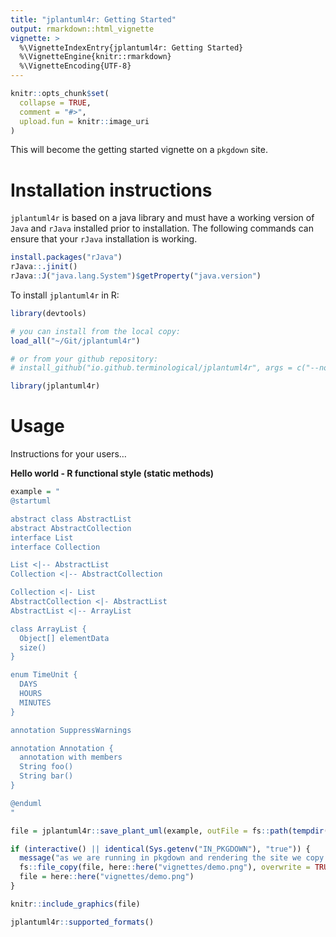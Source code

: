 ```yaml
---
title: "jplantuml4r: Getting Started"
output: rmarkdown::html_vignette
vignette: >
  %\VignetteIndexEntry{jplantuml4r: Getting Started}
  %\VignetteEngine{knitr::rmarkdown}
  %\VignetteEncoding{UTF-8}
---
```


```r
knitr::opts_chunk$set(
  collapse = TRUE,
  comment = "#>",
  upload.fun = knitr::image_uri
)
```

This will become the getting started vignette on a `pkgdown` site.

# Installation instructions

`jplantuml4r` is based on a java library and must have a working version of `Java` and `rJava` installed prior to installation. The following commands can ensure that your `rJava` installation is working.

```R
install.packages("rJava")
rJava::.jinit()
rJava::J("java.lang.System")$getProperty("java.version")
```
To install `jplantuml4r` in R:

```r
library(devtools)

# you can install from the local copy:
load_all("~/Git/jplantuml4r")

# or from your github repository:
# install_github("io.github.terminological/jplantuml4r", args = c("--no-multiarch"))

library(jplantuml4r)
```
# Usage

Instructions for your users...

__Hello world - R functional style (static methods)__

```r

example = "
@startuml

abstract class AbstractList
abstract AbstractCollection
interface List
interface Collection

List <|-- AbstractList
Collection <|-- AbstractCollection

Collection <|- List
AbstractCollection <|- AbstractList
AbstractList <|-- ArrayList

class ArrayList {
  Object[] elementData
  size()
}

enum TimeUnit {
  DAYS
  HOURS
  MINUTES
}

annotation SuppressWarnings

annotation Annotation {
  annotation with members
  String foo()
  String bar()
}

@enduml
"

file = jplantuml4r::save_plant_uml(example, outFile = fs::path(tempdir(),"docs/articles/demo.png"), format="png")

if (interactive() || identical(Sys.getenv("IN_PKGDOWN"), "true")) {
  message("as we are running in pkgdown and rendering the site we copy the output files to the correct location to be picked up by the pkgdown site")
  fs::file_copy(file, here::here("vignettes/demo.png"), overwrite = TRUE)
  file = here::here("vignettes/demo.png")
} 

knitr::include_graphics(file)
```

```r
jplantuml4r::supported_formats()
```
